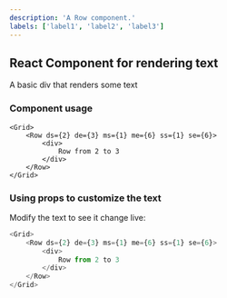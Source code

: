 ```yaml
---
description: 'A Row component.'
labels: ['label1', 'label2', 'label3']
---
```



## React Component for rendering text

A basic div that renders some text

### Component usage
```tsx
<Grid>
    <Row ds={2} de={3} ms={1} me={6} ss={1} se={6}>
        <div>
            Row from 2 to 3
        </div>
    </Row>
</Grid>
```

### Using props to customize the text

Modify the text to see it change live:
```js live
<Grid>
    <Row ds={2} de={3} ms={1} me={6} ss={1} se={6}>
        <div>
            Row from 2 to 3
        </div>
    </Row>
</Grid>
```
